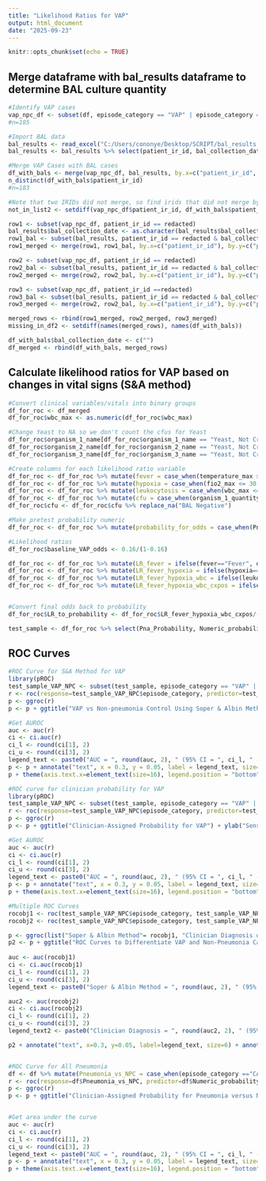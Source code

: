 ---
title: "Likelihood Ratios for VAP"
output: html_document
date: "2025-09-23"
---

```{r setup, include=FALSE}
knitr::opts_chunk$set(echo = TRUE)
```

## Merge dataframe with bal_results dataframe to determine BAL culture quantity

```{r, warning=FALSE, message=FALSE}

#Identify VAP cases
vap_npc_df <- subset(df, episode_category == "VAP" | episode_category == "NPC")
#n=185

#Import BAL data
bal_results <- read_excel("C:/Users/cononye/Desktop/SCRIPT/bal_results.xlsx")
bal_results <- bal_results %>% select(patient_ir_id, bal_collection_date, organism_1_quantity, organism_1_name, organism_2_quantity, organism_2_name, organism_3_quantity, organism_3_name)

#Merge VAP Cases with BAL cases
df_with_bals <- merge(vap_npc_df, bal_results, by.x=c("patient_ir_id", "Initial_BAL_Date"), by.y=c("patient_ir_id", "bal_collection_date"))
n_distinct(df_with_bals$patient_ir_id)
#n=183

#Note that two IRIDs did not merge, so find irids that did not merge by using setdiff(), join based on the closest BAL date
not_in_list2 <- setdiff(vap_npc_df$patient_ir_id, df_with_bals$patient_ir_id)

row1 <- subset(vap_npc_df, patient_ir_id == redacted)
bal_results$bal_collection_date <- as.character(bal_results$bal_collection_date)
row1_bal <- subset(bal_results, patient_ir_id == redacted & bal_collection_date == "redacted")
row1_merged <- merge(row1, row1_bal, by.x=c("patient_ir_id"), by.y=c("patient_ir_id"))

row2 <- subset(vap_npc_df, patient_ir_id == redacted)
row2_bal <- subset(bal_results, patient_ir_id == redacted & bal_collection_date == "redacted")
row2_merged <- merge(row2, row2_bal, by.x=c("patient_ir_id"), by.y=c("patient_ir_id"))

row3 <- subset(vap_npc_df, patient_ir_id ==redacted)
row3_bal <- subset(bal_results, patient_ir_id == redacted & bal_collection_date == "redacted")
row3_merged <- merge(row2, row2_bal, by.x=c("patient_ir_id"), by.y=c("patient_ir_id"))

merged_rows <- rbind(row1_merged, row2_merged, row3_merged)
missing_in_df2 <- setdiff(names(merged_rows), names(df_with_bals))

df_with_bals$bal_collection_date <- c("")
df_merged <- rbind(df_with_bals, merged_rows)
```


## Calculate likelihood ratios for VAP based on changes in vital signs (S&A method)

```{r}
#Convert clinical variables/vitals into binary groups
df_for_roc <- df_merged
df_for_roc$wbc_max <- as.numeric(df_for_roc$wbc_max)

#Change Yeast to NA so we don't count the cfus for Yeast
df_for_roc$organism_1_name[df_for_roc$organism_1_name == "Yeast, Not Cryptococcus Species"] <- NA
df_for_roc$organism_2_name[df_for_roc$organism_2_name == "Yeast, Not Cryptococcus Species"] <- NA
df_for_roc$organism_3_name[df_for_roc$organism_3_name == "Yeast, Not Cryptococcus Species"] <- NA

#Create columns for each likelihood ratio variable
df_for_roc <- df_for_roc %>% mutate(fever = case_when(temperature_max >= 100.4 ~ "Fever", temperature_max < 100.4 ~ "No Fever"))
df_for_roc <- df_for_roc %>% mutate(hypoxia = case_when(fio2_max <= 30 ~ "No Hypoxia", fio2_max  > 30 ~ "Hypoxia"))
df_for_roc <- df_for_roc %>% mutate(leukocytosis = case_when(wbc_max <= 12 ~ "No Leukocytosis", wbc_max > 12  ~ "Leukocytosis"))
df_for_roc <- df_for_roc %>% mutate(cfu = case_when(organism_1_quantity >= 1000 ~ "BAL Positive", organism_2_quantity >=1000 ~ "BAL Positive", organism_3_quantity >=1000 ~ "BAL Positive"))
df_for_roc$cfu <- df_for_roc$cfu %>% replace_na("BAL Negative")

#Make pretest probability numeric
df_for_roc <- df_for_roc %>% mutate(probability_for_odds = case_when(Pna_Probability == "15% or less" ~ "0.15", Pna_Probability == "85% or more" ~ "0.85", Pna_Probability == "30%" ~ "0.3", Pna_Probability == "50%" ~ "0.5", Pna_Probability == "70%" ~ "0.7"))

#Likelihood ratios
df_for_roc$baseline_VAP_odds <- 0.16/(1-0.16)

df_for_roc <- df_for_roc %>% mutate(LR_fever = ifelse(fever=="Fever", df_for_roc$baseline_VAP_odds*1.2, df_for_roc$baseline_VAP_odds*0.86))
df_for_roc <- df_for_roc %>% mutate(LR_fever_hypoxia = ifelse(hypoxia=="Hypoxia", df_for_roc$LR_fever*1.1, df_for_roc$LR_fever*0.9))
df_for_roc <- df_for_roc %>% mutate(LR_fever_hypoxia_wbc = ifelse(leukocytosis=="Leukocytosis", df_for_roc$LR_fever_hypoxia*1.3, df_for_roc$LR_fever_hypoxia*0.74))
df_for_roc <- df_for_roc %>% mutate(LR_fever_hypoxia_wbc_cxpos = ifelse(cfu=="BAL Positive", df_for_roc$LR_fever_hypoxia_wbc*1.4, df_for_roc$LR_fever_hypoxia_wbc*0.78))


#Convert final odds back to probability
df_for_roc$LR_to_probability <- df_for_roc$LR_fever_hypoxia_wbc_cxpos/(1 + df_for_roc$LR_fever_hypoxia_wbc_cxpos)

test_sample <- df_for_roc %>% select(Pna_Probability, Numeric_probability, episode_category, temperature_max, fever, fio2_max, hypoxia, wbc_max, leukocytosis, cfu, baseline_VAP_odds, LR_fever, LR_fever_hypoxia, LR_fever_hypoxia_wbc, LR_fever_hypoxia_wbc_cxpos, LR_to_probability)

```

## ROC Curves

```{r}
#ROC Curve for S&A Method for VAP
library(pROC)
test_sample_VAP_NPC <- subset(test_sample, episode_category == "VAP" | episode_category == "NPC")
r <- roc(response=test_sample_VAP_NPC$episode_category, predictor=test_sample_VAP_NPC$LR_to_probability)
p <- ggroc(r)
p <- p + ggtitle("VAP vs Non-pneumonia Control Using Soper & Albin Method") + ylab("Sensitivity") + xlab("Specificity") + geom_segment(aes(x = 1, xend = 0, y = 0, yend = 1), color = "grey", linetype = "dashed") + scale_y_continuous(expand = c(0, 0)) + scale_x_reverse(expand = c(0, 0)) + theme_minimal()

#Get AUROC
auc <- auc(r)
ci <- ci.auc(r)
ci_l <- round(ci[1], 2)
ci_u <- round(ci[3], 2)
legend_text <- paste0("AUC = ", round(auc, 2), " (95% CI = ", ci_l, " - ", ci_u, ")")
p <- p + annotate("text", x = 0.3, y = 0.05, label = legend_text, size=6) + theme_minimal()
p + theme(axis.text.x=element_text(size=16), legend.position = "bottom", legend.text = element_text(size=8), axis.text.y = element_text(size=16), plot.title = element_text(hjust = 0.5, face="bold", size=16), axis.title.x = element_text(size=16), axis.title.y = element_text(size=16), legend.title = element_text(size=16))

#ROC curve for clinician probability for VAP
library(pROC)
test_sample_VAP_NPC <- subset(test_sample, episode_category == "VAP" | episode_category == "NPC")
r <- roc(response=test_sample_VAP_NPC$episode_category, predictor=test_sample_VAP_NPC$Numeric_probability)
p <- ggroc(r)
p <- p + ggtitle("Clinician-Assigned Probability for VAP") + ylab("Sensitivity") + xlab("Specificity") + geom_segment(aes(x = 1, xend = 0, y = 0, yend = 1), color = "grey", linetype = "dashed") + scale_y_continuous(expand = c(0, 0)) + scale_x_reverse(expand = c(0, 0)) + theme_minimal()

#Get AUROC
auc <- auc(r)
ci <- ci.auc(r)
ci_l <- round(ci[1], 2)
ci_u <- round(ci[3], 2)
legend_text <- paste0("AUC = ", round(auc, 2), " (95% CI = ", ci_l, " - ", ci_u, ")")
p <- p + annotate("text", x = 0.3, y = 0.05, label = legend_text, size=6) + theme_minimal()
p + theme(axis.text.x=element_text(size=16), legend.position = "bottom", legend.text = element_text(size=8), axis.text.y = element_text(size=16), plot.title = element_text(hjust = 0.5, face="bold", size=16), axis.title.x = element_text(size=16), axis.title.y = element_text(size=16), legend.title = element_text(size=16))

#Multiple ROC Curves
rocobj1 <- roc(test_sample_VAP_NPC$episode_category, test_sample_VAP_NPC$LR_to_probability)
rocobj2 <- roc(test_sample_VAP_NPC$episode_category, test_sample_VAP_NPC$Numeric_probability)

p <- ggroc(list("Soper & Albin Method"= rocobj1, "Clinician Diagnosis on Day of BAL" = rocobj2), linewidth=1.2) + scale_color_manual(values = c("Soper & Albin Method" = "blue", "Clinician Diagnosis on Day of BAL" = "darkgreen")) + theme_minimal()
p2 <- p + ggtitle("ROC Curves to Differentiate VAP and Non-Pneumonia Cases") + ylab("Sensitivity") + xlab("Specificity") + geom_segment(aes(x = 1, xend = 0, y = 0, yend = 1), color = "grey", linetype = "dashed") + scale_y_continuous(expand = c(0, 0)) + scale_x_reverse(expand = c(0, 0)) + theme(axis.text.x=element_text(size=16), legend.position = "bottom", legend.text = element_text(size=16), axis.text.y = element_text(size=16), plot.title = element_text(hjust = 0.5, face="bold", size=16), axis.title.x = element_text(size=16), axis.title.y = element_text(size=16), legend.title = element_text(size=16))
  
auc <- auc(rocobj1)
ci <- ci.auc(rocobj1)
ci_l <- round(ci[1], 2)
ci_u <- round(ci[3], 2)
legend_text <- paste0("Soper & Albin Method = ", round(auc, 2), " (95% CI = ", ci_l, " - ", ci_u, ")")

auc2 <- auc(rocobj2)
ci <- ci.auc(rocobj2)
ci_l <- round(ci[1], 2)
ci_u <- round(ci[3], 2)
legend_text2 <- paste0("Clinician Diagnosis = ", round(auc2, 2), " (95% CI = ", ci_l, " - ", ci_u, ")")

p2 + annotate("text", x=0.3, y=0.05, label=legend_text, size=6) + annotate("text", x=0.3, y=0.1, label=legend_text2, size=6)


#ROC Curve for All Pneumonia
df <- df %>% mutate(Pneumonia_vs_NPC = case_when(episode_category =="CAP" ~ 'Pneumonia', episode_category =="HAP" ~ 'Pneumonia', episode_category =="VAP" ~ 'Pneumonia', episode_category =="NPC" ~ 'Non-pneumonia Control'))
r <- roc(response=df$Pneumonia_vs_NPC, predictor=df$Numeric_probability)
p <- ggroc(r)
p <- p + ggtitle("Clinician-Assigned Probability for Pneumonia versus Non-pneumonia Control") + ylab("Sensitivity") + xlab("Specificity") + geom_segment(aes(x = 1, xend = 0, y = 0, yend = 1), color = "grey", linetype = "dashed") + scale_y_continuous(expand = c(0, 0)) + scale_x_reverse(expand = c(0, 0)) + theme_minimal()


#Get area under the curve
auc <- auc(r)
ci <- ci.auc(r)
ci_l <- round(ci[1], 2)
ci_u <- round(ci[3], 2)
legend_text <- paste0("AUC = ", round(auc, 2), " (95% CI = ", ci_l, " - ", ci_u, ")")
p <- p + annotate("text", x = 0.3, y = 0.05, label = legend_text, size=6) + theme_minimal()
p + theme(axis.text.x=element_text(size=16), legend.position = "bottom", legend.text = element_text(size=8), axis.text.y = element_text(size=16), plot.title = element_text(hjust = 0.5, face="bold", size=16), axis.title.x = element_text(size=16), axis.title.y = element_text(size=16), legend.title = element_text(size=16))

```


